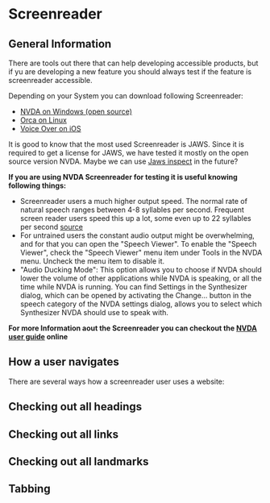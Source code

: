 <Meta title="Introduction/Accessibility Overview/Screenreader" />

# Screenreader

## General Information

There are tools out there that can help developing accessible products, but if yu are developing a new feature you should always test
if the feature is screenreader accessible. 

Depending on your System you can download following Screenreader:

- [NVDA on Windows (open source)](https://www.nvaccess.org/download/)
- [Orca on Linux](https://help.gnome.org/users/orca/stable/index.html.en)
- [Voice Over on iOS](https://support.apple.com/de-de/guide/voiceover/vo2682/mac)

It is good to know that the most used Screenreader is JAWS. Since it is required to get a license for JAWS, we have tested it mostly on the open source version NVDA.
Maybe we can use [Jaws inspect](https://www.tpgi.com/arc-platform/jaws-inspect/) in the future?


**If you are using NVDA Screenreader for testing it is useful knowing following things:**

- Screenreader users a much higher output speed. The normal rate of natural speech ranges between 4-8 syllables per second. Frequent screen reader users speed this up a lot, some even up to 22 syllables per second [source](https://techblog.topdesk.com/accessibility/how-screen-reader-users-read-the-web/#:~:text=The%20normal%20rate%20of%20natural,to%2022%20syllables%20per%20second!)
- For untrained users the constant audio output might be overwhelming, and for that you can open the "Speech Viewer". To enable the "Speech Viewer", check the "Speech Viewer" menu item under Tools in the NVDA menu. Uncheck the menu item to disable it.
- "Audio Ducking Mode": This option allows you to choose if NVDA should lower the volume of other applications while NVDA is speaking, or all the time while NVDA is running. You can find Settings in the Synthesizer dialog, which can be opened by activating the Change... button in the speech category of the NVDA settings dialog, allows you to select which Synthesizer NVDA should use to speak with.


**For more Information aout the Screenreader you can checkout the [NVDA user guide](https://www.nvaccess.org/files/nvda/documentation/userGuide.html) online**

## How a user navigates

There are several ways how a screenreader user uses a website:

## Checking out all headings

## Checking out all links

## Checking out all landmarks

## Tabbing